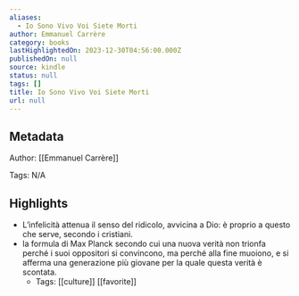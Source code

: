 ```yaml
---
aliases:
  - Io Sono Vivo Voi Siete Morti
author: Emmanuel Carrère
category: books
lastHighlightedOn: 2023-12-30T04:56:00.000Z
publishedOn: null
source: kindle
status: null
tags: []
title: Io Sono Vivo Voi Siete Morti
url: null
---
```

## Metadata

Author: [[Emmanuel Carrère]]

Tags: N/A

## Highlights

- L’infelicità attenua il senso del ridicolo, avvicina a Dio: è proprio a questo che serve, secondo i cristiani.
- la formula di Max Planck secondo cui una nuova verità non trionfa perché i suoi oppositori si convincono, ma perché alla fine muoiono, e si afferma una generazione più giovane per la quale questa verità è scontata.
    - Tags: [[culture]] [[favorite]]
